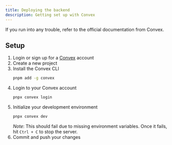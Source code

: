 ```yaml
---
title: Deploying the backend
description: Getting set up with Convex
---
```


If you run into any trouble, refer to the official documentation from Convex.

<Cards>
  <Card
    title="Next.js Convex Quickstart"
    href="https://docs.convex.dev/quickstart/nextjs"
  />
</Cards>

## Setup

1. Login or sign up for a [Convex](https://www.convex.dev/) account
2. Create a new project
3. Install the Convex CLI
   ```bash
   pnpm add -g convex
   ```
4. Login to your Convex account
   ```bash
   pnpx convex login
   ```
5. Initialize your development environment
   ```bash
   pnpx convex dev
   ```
   _Note_: This should fail due to missing environment variables. Once it fails, hit `Ctrl + C` to stop the server.
6. Commit and push your changes
